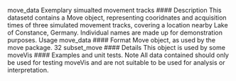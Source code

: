 
move_data Exemplary simualted movement tracks
#### Description
This datasetd contains a Move object, representing cooridnates and acquisition times of three simulated
movement tracks, covering a location nearby Lake of Constance, Germany. Individual names
are made up for demonstration purposes.
Usage
move_data
#### Format
Move object, as used by the move package.
32 subset_move
#### Details
This object is used by some moveVis #### Examples and unit tests.
Note
All data contained should only be used for testing moveVis and are not suitable to be used for
analysis or interpretation.
